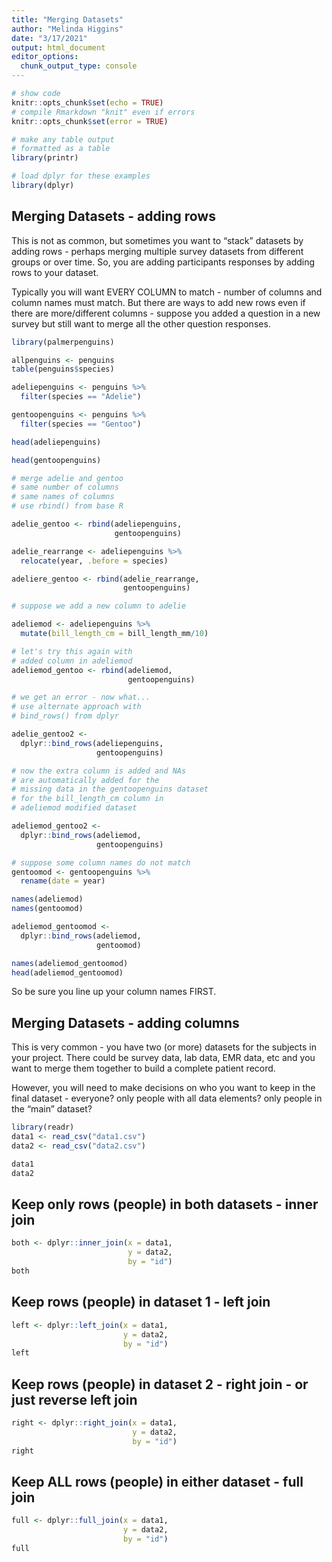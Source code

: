```yaml
---
title: "Merging Datasets"
author: "Melinda Higgins"
date: "3/17/2021"
output: html_document
editor_options: 
  chunk_output_type: console
---
```


```r
# show code
knitr::opts_chunk$set(echo = TRUE)
# compile Rmarkdown "knit" even if errors
knitr::opts_chunk$set(error = TRUE)

# make any table output 
# formatted as a table
library(printr)

# load dplyr for these examples
library(dplyr)
```

## Merging Datasets - adding rows

This is not as common, but sometimes you want to "stack" datasets by adding rows - perhaps merging multiple survey datasets from different groups or over time. So, you are adding participants responses by adding rows to your dataset.

Typically you will want EVERY COLUMN to match - number of columns and column names must match. But there are ways to add new rows even if there are more/different columns - suppose you added a question in a new survey but still want to merge all the other question responses.

```r
library(palmerpenguins)

allpenguins <- penguins
table(penguins$species)

adeliepenguins <- penguins %>%
  filter(species == "Adelie")

gentoopenguins <- penguins %>%
  filter(species == "Gentoo")

head(adeliepenguins)

head(gentoopenguins)

# merge adelie and gentoo
# same number of columns
# same names of columns
# use rbind() from base R

adelie_gentoo <- rbind(adeliepenguins,
                       gentoopenguins)

adelie_rearrange <- adeliepenguins %>%
  relocate(year, .before = species)

adeliere_gentoo <- rbind(adelie_rearrange,
                         gentoopenguins)

# suppose we add a new column to adelie

adeliemod <- adeliepenguins %>%
  mutate(bill_length_cm = bill_length_mm/10)

# let's try this again with
# added column in adeliemod
adeliemod_gentoo <- rbind(adeliemod,
                          gentoopenguins)

# we get an error - now what...
# use alternate approach with
# bind_rows() from dplyr

adelie_gentoo2 <- 
  dplyr::bind_rows(adeliepenguins,
                   gentoopenguins)

# now the extra column is added and NAs
# are automatically added for the 
# missing data in the gentoopenguins dataset
# for the bill_length_cm column in
# adeliemod modified dataset

adeliemod_gentoo2 <- 
  dplyr::bind_rows(adeliemod,
                   gentoopenguins)

# suppose some column names do not match
gentoomod <- gentoopenguins %>%
  rename(date = year)

names(adeliemod)
names(gentoomod)

adeliemod_gentoomod <- 
  dplyr::bind_rows(adeliemod,
                   gentoomod)

names(adeliemod_gentoomod)
head(adeliemod_gentoomod)
```

So be sure you line up your column names FIRST.

## Merging Datasets - adding columns

This is very common - you have two (or more) datasets for the subjects in your project. There could be survey data, lab data, EMR data, etc and you want to merge them together to build a complete patient record.

However, you will need to make decisions on who you want to keep in the final dataset - everyone? only people with all data elements? only people in the "main" dataset?

```r
library(readr)
data1 <- read_csv("data1.csv")
data2 <- read_csv("data2.csv")

data1
data2
```

## Keep only rows (people) in both datasets - inner join

```r
both <- dplyr::inner_join(x = data1,
                          y = data2,
                          by = "id")
both
```

## Keep rows (people) in dataset 1 - left join

```r
left <- dplyr::left_join(x = data1,
                         y = data2,
                         by = "id")
left
```

## Keep rows (people) in dataset 2 - right join - or just reverse left join

```r
right <- dplyr::right_join(x = data1,
                           y = data2,
                           by = "id")
right
```

## Keep ALL rows (people) in either dataset - full join

```r
full <- dplyr::full_join(x = data1,
                         y = data2,
                         by = "id")
full
```



